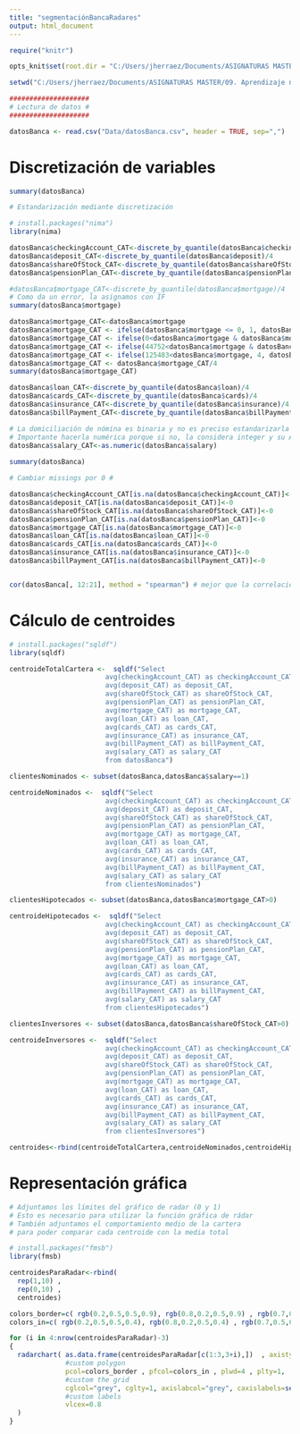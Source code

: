 ```yaml
---
title: "segmentaciónBancaRadares"
output: html_document
---
```


```r
require("knitr")

opts_knit$set(root.dir = "C:/Users/jherraez/Documents/ASIGNATURAS MASTER/09. Aprendizaje no supervisado/01. Clustering jerárquico y no jerárquico/")

setwd("C:/Users/jherraez/Documents/ASIGNATURAS MASTER/09. Aprendizaje no supervisado/01. Clustering jerárquico y no jerárquico/")

####################
# Lectura de datos #
####################

datosBanca <- read.csv("Data/datosBanca.csv", header = TRUE, sep=",")
```

# Discretización de variables

```r
summary(datosBanca)

# Estandarización mediante discretización

# install.packages("nima")
library(nima)

datosBanca$checkingAccount_CAT<-discrete_by_quantile(datosBanca$checkingAccount)/4
datosBanca$deposit_CAT<-discrete_by_quantile(datosBanca$deposit)/4
datosBanca$shareOfStock_CAT<-discrete_by_quantile(datosBanca$shareOfStock)/4
datosBanca$pensionPlan_CAT<-discrete_by_quantile(datosBanca$pensionPlan)/4

#datosBanca$mortgage_CAT<-discrete_by_quantile(datosBanca$mortgage)/4
# Como da un error, la asignamos con IF
summary(datosBanca$mortgage)

datosBanca$mortgage_CAT<-datosBanca$mortgage
datosBanca$mortgage_CAT <- ifelse(datosBanca$mortgage <= 0, 1, datosBanca$mortgage_CAT)
datosBanca$mortgage_CAT <- ifelse(0<datosBanca$mortgage & datosBanca$mortgage<= 44752, 2, datosBanca$mortgage_CAT)
datosBanca$mortgage_CAT <- ifelse(44752<datosBanca$mortgage & datosBanca$mortgage<= 125483, 3, datosBanca$mortgage_CAT)
datosBanca$mortgage_CAT <- ifelse(125483<datosBanca$mortgage, 4, datosBanca$mortgage_CAT)
datosBanca$mortgage_CAT <- datosBanca$mortgage_CAT/4
summary(datosBanca$mortgage_CAT)

datosBanca$loan_CAT<-discrete_by_quantile(datosBanca$loan)/4
datosBanca$cards_CAT<-discrete_by_quantile(datosBanca$cards)/4
datosBanca$insurance_CAT<-discrete_by_quantile(datosBanca$insurance)/4
datosBanca$billPayment_CAT<-discrete_by_quantile(datosBanca$billPayment)/4

# La domiciliación de nómina es binaria y no es preciso estandarizarla
# Importante hacerla numérica porque si no, la considera integer y su AVERAGE vía SQL devuelve 0
datosBanca$salary_CAT<-as.numeric(datosBanca$salary)
  
summary(datosBanca)

# Cambiar missings por 0 #

datosBanca$checkingAccount_CAT[is.na(datosBanca$checkingAccount_CAT)]<-0
datosBanca$deposit_CAT[is.na(datosBanca$deposit_CAT)]<-0
datosBanca$shareOfStock_CAT[is.na(datosBanca$shareOfStock_CAT)]<-0
datosBanca$pensionPlan_CAT[is.na(datosBanca$pensionPlan_CAT)]<-0
datosBanca$mortgage_CAT[is.na(datosBanca$mortgage_CAT)]<-0
datosBanca$loan_CAT[is.na(datosBanca$loan_CAT)]<-0
datosBanca$cards_CAT[is.na(datosBanca$cards_CAT)]<-0
datosBanca$insurance_CAT[is.na(datosBanca$insurance_CAT)]<-0
datosBanca$billPayment_CAT[is.na(datosBanca$billPayment_CAT)]<-0


cor(datosBanca[, 12:21], method = "spearman") # mejor que la correlación normal, es correlación de tipo rango
```

# Cálculo de centroides

```r
# install.packages("sqldf")
library(sqldf)

centroideTotalCartera <-  sqldf("Select 
                        avg(checkingAccount_CAT) as checkingAccount_CAT,
                        avg(deposit_CAT) as deposit_CAT,
                        avg(shareOfStock_CAT) as shareOfStock_CAT,
                        avg(pensionPlan_CAT) as pensionPlan_CAT,
                        avg(mortgage_CAT) as mortgage_CAT,
                        avg(loan_CAT) as loan_CAT,
                        avg(cards_CAT) as cards_CAT,
                        avg(insurance_CAT) as insurance_CAT,
                        avg(billPayment_CAT) as billPayment_CAT,
                        avg(salary_CAT) as salary_CAT
                        from datosBanca")

clientesNominados <- subset(datosBanca,datosBanca$salary==1)

centroideNominados <-  sqldf("Select 
                        avg(checkingAccount_CAT) as checkingAccount_CAT,
                        avg(deposit_CAT) as deposit_CAT,
                        avg(shareOfStock_CAT) as shareOfStock_CAT,
                        avg(pensionPlan_CAT) as pensionPlan_CAT,
                        avg(mortgage_CAT) as mortgage_CAT,
                        avg(loan_CAT) as loan_CAT,
                        avg(cards_CAT) as cards_CAT,
                        avg(insurance_CAT) as insurance_CAT,
                        avg(billPayment_CAT) as billPayment_CAT,
                        avg(salary_CAT) as salary_CAT
                        from clientesNominados")

clientesHipotecados <- subset(datosBanca,datosBanca$mortgage_CAT>0)

centroideHipotecados <-  sqldf("Select 
                        avg(checkingAccount_CAT) as checkingAccount_CAT,
                        avg(deposit_CAT) as deposit_CAT,
                        avg(shareOfStock_CAT) as shareOfStock_CAT,
                        avg(pensionPlan_CAT) as pensionPlan_CAT,
                        avg(mortgage_CAT) as mortgage_CAT,
                        avg(loan_CAT) as loan_CAT,
                        avg(cards_CAT) as cards_CAT,
                        avg(insurance_CAT) as insurance_CAT,
                        avg(billPayment_CAT) as billPayment_CAT,
                        avg(salary_CAT) as salary_CAT
                        from clientesHipotecados")

clientesInversores <- subset(datosBanca,datosBanca$shareOfStock_CAT>0)

centroideInversores <-  sqldf("Select 
                        avg(checkingAccount_CAT) as checkingAccount_CAT,
                        avg(deposit_CAT) as deposit_CAT,
                        avg(shareOfStock_CAT) as shareOfStock_CAT,
                        avg(pensionPlan_CAT) as pensionPlan_CAT,
                        avg(mortgage_CAT) as mortgage_CAT,
                        avg(loan_CAT) as loan_CAT,
                        avg(cards_CAT) as cards_CAT,
                        avg(insurance_CAT) as insurance_CAT,
                        avg(billPayment_CAT) as billPayment_CAT,
                        avg(salary_CAT) as salary_CAT
                        from clientesInversores")

centroides<-rbind(centroideTotalCartera,centroideNominados,centroideHipotecados,centroideInversores)

```

# Representación gráfica

```r

# Adjuntamos los límites del gráfico de radar (0 y 1)
# Esto es necesario para utilizar la función gráfica de rádar
# También adjuntamos el comportamiento medio de la cartera
# para poder comparar cada centroide con la media total

# install.packages("fmsb")
library(fmsb)

centroidesParaRadar<-rbind(
  rep(1,10) , 
  rep(0,10) , 
  centroides)

colors_border=c( rgb(0.2,0.5,0.5,0.9), rgb(0.8,0.2,0.5,0.9) , rgb(0.7,0.5,0.1,0.9) )
colors_in=c( rgb(0.2,0.5,0.5,0.4), rgb(0.8,0.2,0.5,0.4) , rgb(0.7,0.5,0.1,0.4) )

for (i in 4:nrow(centroidesParaRadar)-3)
{
  radarchart( as.data.frame(centroidesParaRadar[c(1:3,3+i),])  , axistype=1 , 
              #custom polygon
              pcol=colors_border , pfcol=colors_in , plwd=4 , plty=1,
              #custom the grid
              cglcol="grey", cglty=1, axislabcol="grey", caxislabels=seq(0,1,5), cglwd=0.8,
              #custom labels
              vlcex=0.8
  )
}

```

